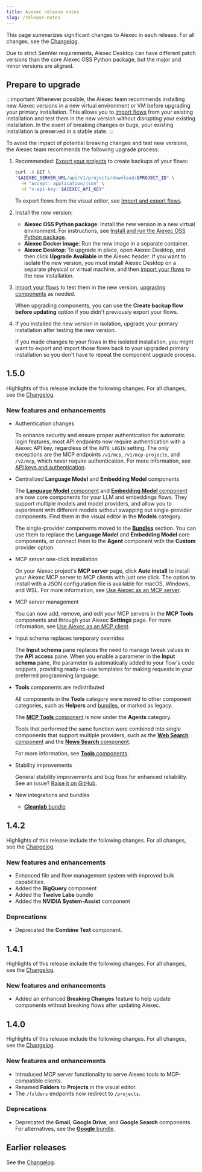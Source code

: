 ```yaml
---
title: Aiexec release notes
slug: /release-notes
---
```


This page summarizes significant changes to Aiexec in each release.
For all changes, see the [Changelog](https://gitlab.com/khulnasoft/aiexec/releases/latest).

Due to strict SemVer requirements, Aiexec Desktop can have different patch versions than the core Aiexec OSS Python package, but the major and minor versions are aligned.

## Prepare to upgrade

:::important
Whenever possible, the Aiexec team recommends installing new Aiexec versions in a new virtual environment or VM before upgrading your primary installation.
This allows you to [import flows](/concepts-flows-import#import-a-flow) from your existing installation and test them in the new version without disrupting your existing installation.
In the event of breaking changes or bugs, your existing installation is preserved in a stable state.
:::

To avoid the impact of potential breaking changes and test new versions, the Aiexec team recommends the following upgrade process:

1. Recommended: [Export your projects](/api-projects#export-a-project) to create backups of your flows:

    ```bash
    curl -X GET \
    "$AIEXEC_SERVER_URL/api/v1/projects/download/$PROJECT_ID" \
      -H "accept: application/json" \
      -H "x-api-key: $AIEXEC_API_KEY"
    ```

   To export flows from the visual editor, see [Import and export flows](/concepts-flows-import).

2. Install the new version:

   * **Aiexec OSS Python package**: Install the new version in a new virtual environment. For instructions, see [Install and run the Aiexec OSS Python package](/get-started-installation#install-and-run-the-aiexec-oss-python-package).
   * **Aiexec Docker image**: Run the new image in a separate container.
   * **Aiexec Desktop**: To upgrade in place, open Aiexec Desktop, and then click **Upgrade Available** in the Aiexec header. If you want to isolate the new version, you must install Aiexec Desktop on a separate physical or virtual machine, and then [import your flows](/concepts-flows-import) to the new installation.

3. [Import your flows](/concepts-flows-import) to test them in the new version, [upgrading components](/concepts-components#component-versions) as needed.

    When upgrading components, you can use the **Create backup flow before updating** option if you didn't previously export your flows.

4. If you installed the new version in isolation, upgrade your primary installation after testing the new version.

    If you made changes to your flows in the isolated installation, you might want to export and import those flows back to your upgraded primary installation so you don't have to repeat the component upgrade process.

## 1.5.0

Highlights of this release include the following changes.
For all changes, see the [Changelog](https://gitlab.com/khulnasoft/aiexec/releases).

### New features and enhancements

- Authentication changes

    To enhance security and ensure proper authentication for automatic login features, most API endpoints now require authentication with a Aiexec API key, regardless of the `AUTO_LOGIN` setting.
    The only exceptions are the MCP endpoints `/v1/mcp`, `/v1/mcp-projects`, and `/v2/mcp`, which never require authentication.
    For more information, see [API keys and authentication](/api-keys-and-authentication).

- Centralized **Language Model** and **Embedding Model** components

    The [**Language Model** component](/components-models) and [**Embedding Model** component](/components-embedding-models) are now core components for your LLM and embeddings flows. They support multiple models and model providers, and allow you to experiment with different models without swapping out single-provider components.
    Find them in the visual editor in the **Models** category.

    The single-provider components moved to the [**Bundles**](/components-bundle-components) section.
    You can use them to replace the **Language Model** and **Embedding Model** core components, or connect them to the **Agent** component with the **Custom** provider option.

- MCP server one-click installation

    On your Aiexec project's **MCP server** page, click **Auto install** to install your Aiexec MCP server to MCP clients with just one click.
    The option to install with a JSON configuration file is available for macOS, Windows, and WSL.
    For more information, see [Use Aiexec as an MCP server](/mcp-server).

- MCP server management

    You can now add, remove, and edit your MCP servers in the **MCP Tools** components and through your Aiexec **Settings** page.
    For more information, see [Use Aiexec as an MCP client](/mcp-client).

- Input schema replaces temporary overrides

    The **Input schema** pane replaces the need to manage tweak values in the **API access** pane. When you enable a parameter in the **Input schema** pane, the parameter is automatically added to your flow's code snippets, providing ready-to-use templates for making requests in your preferred programming language.

- **Tools** components are redistributed

    All components in the **Tools** category were moved to other component categories, such as **Helpers** and [bundles](/components-bundle-components), or marked as legacy.

    The [**MCP Tools** component](/mcp-client) is now under the **Agents** category.

    Tools that performed the same function were combined into single components that support multiple providers, such as the [**Web Search** component](/components-data#web-search) and the [**News Search** component](/components-data#news-search).

    For more information, see [**Tools** components](/components-tools).

- Stability improvements

    General stability improvements and bug fixes for enhanced reliability.
    See an issue? [Raise it on GitHub](https://gitlab.com/khulnasoft/aiexec/issues).

- New integrations and bundles

   - [**Cleanlab** bundle](/integrations-cleanlab)

## 1.4.2

Highlights of this release include the following changes.
For all changes, see the [Changelog](https://gitlab.com/khulnasoft/aiexec/releases).

### New features and enhancements

- Enhanced file and flow management system with improved bulk capabilities.
- Added the **BigQuery** component
- Added the **Twelve Labs** bundle
- Added the **NVIDIA System-Assist** component

### Deprecations

- Deprecated the **Combine Text** component.

## 1.4.1

Highlights of this release include the following changes.
For all changes, see the [Changelog](https://gitlab.com/khulnasoft/aiexec/releases).

### New features and enhancements

- Added an enhanced **Breaking Changes** feature to help update components without breaking flows after updating Aiexec.

## 1.4.0

Highlights of this release include the following changes.
For all changes, see the [Changelog](https://gitlab.com/khulnasoft/aiexec/releases).

### New features and enhancements

- Introduced MCP server functionality to serve Aiexec tools to MCP-compatible clients.
- Renamed **Folders** to **Projects** in the visual editor.
- The `/folders` endpoints now redirect to `/projects`.

### Deprecations

- Deprecated the **Gmail**, **Google Drive**, and **Google Search** components.
For alternatives, see the [**Google** bundle](/bundles-google).

## Earlier releases

See the [Changelog](https://gitlab.com/khulnasoft/aiexec/releases).